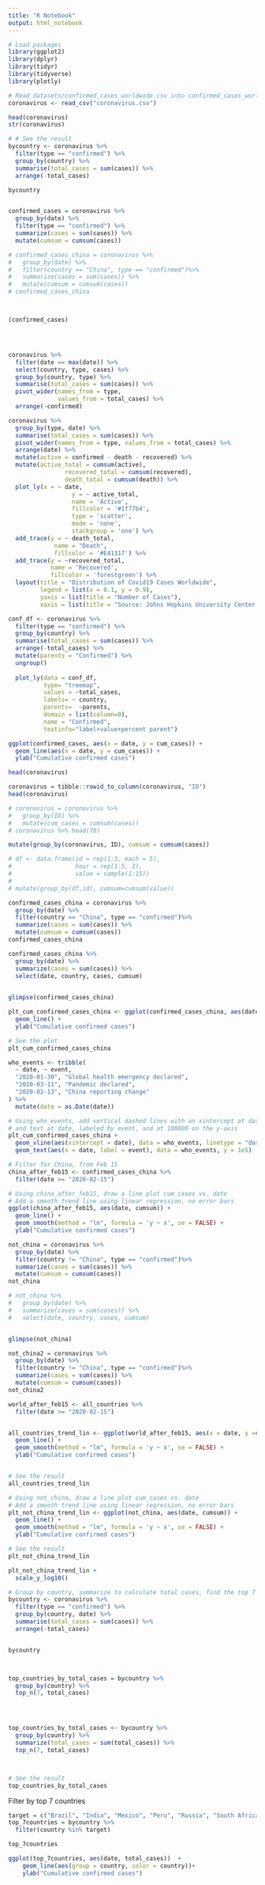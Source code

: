 ```yaml
---
title: "R Notebook"
output: html_notebook
---
```



```r
# Load packages
library(ggplot2)
library(dplyr)
library(tidyr)
library(tidyverse)
library(plotly)

```

```r
# Read datasets/confirmed_cases_worldwide.csv into confirmed_cases_worldwide
coronavirus <- read_csv("coronavirus.csv")

head(coronavirus)
str(coronavirus)

# # See the result
bycountry <- coronavirus %>% 
  filter(type == "confirmed") %>%
  group_by(country) %>%
  summarise(total_cases = sum(cases)) %>%
  arrange(-total_cases)

bycountry


confirmed_cases = coronavirus %>% 
  group_by(date) %>%
  filter(type == "confirmed") %>%
  summarize(cases = sum(cases)) %>%
  mutate(cumsum = cumsum(cases))

# confirmed_cases_china = coronavirus %>%
#   group_by(date) %>%
#   filter(country == "China", type == "confirmed")%>% 
#   summarize(cases = sum(cases)) %>%
#   mutate(cumsum = cumsum(cases))
# confirmed_cases_china



(confirmed_cases)





```


```r
coronavirus %>% 
  filter(date == max(date)) %>%
  select(country, type, cases) %>%
  group_by(country, type) %>%
  summarise(total_cases = sum(cases)) %>%
  pivot_wider(names_from = type,
              values_from = total_cases) %>%
  arrange(-confirmed)
```


```r
coronavirus %>% 
  group_by(type, date) %>%
  summarise(total_cases = sum(cases)) %>%
  pivot_wider(names_from = type, values_from = total_cases) %>%
  arrange(date) %>%
  mutate(active = confirmed - death - recovered) %>%
  mutate(active_total = cumsum(active),
                recovered_total = cumsum(recovered),
                death_total = cumsum(death)) %>%
  plot_ly(x = ~ date,
                  y = ~ active_total,
                  name = 'Active', 
                  fillcolor = '#1f77b4',
                  type = 'scatter',
                  mode = 'none', 
                  stackgroup = 'one') %>%
  add_trace(y = ~ death_total, 
             name = "Death",
             fillcolor = '#E41317') %>%
  add_trace(y = ~recovered_total, 
            name = 'Recovered', 
            fillcolor = 'forestgreen') %>%
  layout(title = "Distribution of Covid19 Cases Worldwide",
         legend = list(x = 0.1, y = 0.9),
         yaxis = list(title = "Number of Cases"),
         xaxis = list(title = "Source: Johns Hopkins University Center for Systems Science and Engineering"))
```

```r
conf_df <- coronavirus %>% 
  filter(type == "confirmed") %>%
  group_by(country) %>%
  summarise(total_cases = sum(cases)) %>%
  arrange(-total_cases) %>%
  mutate(parents = "Confirmed") %>%
  ungroup() 
  
  plot_ly(data = conf_df,
          type= "treemap",
          values = ~total_cases,
          labels= ~ country,
          parents=  ~parents,
          domain = list(column=0),
          name = "Confirmed",
          textinfo="label+value+percent parent")
```

```r
ggplot(confirmed_cases, aes(x = date, y = cum_cases)) +
  geom_line(aes(x = date, y = cum_cases)) +
  ylab("Cumulative confirmed cases")
```

```r
head(coronavirus)
```
```r
coronavirus = tibble::rowid_to_column(coronavirus, "ID")
head(coronavirus)
```

```r
# coronavirus = coronavirus %>%
#   group_by(ID) %>% 
#   mutate(cum_cases = cumsum(cases))
# coronavirus %>% head(70)

```


```r
mutate(group_by(coronavirus, ID), cumsum = cumsum(cases))
```


```r
# df <- data.frame(id = rep(1:3, each = 5),
#                  hour = rep(1:5, 3),
#                  value = sample(1:15))
# 
# mutate(group_by(df,id), cumsum=cumsum(value))
```

```r
confirmed_cases_china = coronavirus %>%
  group_by(date) %>%
  filter(country == "China", type == "confirmed")%>% 
  summarize(cases = sum(cases)) %>%
  mutate(cumsum = cumsum(cases))
confirmed_cases_china

confirmed_cases_china %>% 
  group_by(date) %>% 
  summarize(cases = sum(cases)) %>% 
  select(date, country, cases, cumsum)
  

glimpse(confirmed_cases_china)
```

```r
plt_cum_confirmed_cases_china <- ggplot(confirmed_cases_china, aes(date, cumsum)) +
  geom_line() +
  ylab("Cumulative confirmed cases") 

# See the plot
plt_cum_confirmed_cases_china
```

```r
who_events <- tribble(
  ~ date, ~ event,
  "2020-01-30", "Global health emergency declared",
  "2020-03-11", "Pandemic declared",
  "2020-02-13", "China reporting change"
) %>%
  mutate(date = as.Date(date))

# Using who_events, add vertical dashed lines with an xintercept at date
# and text at date, labeled by event, and at 100000 on the y-axis
plt_cum_confirmed_cases_china + 
  geom_vline(aes(xintercept = date), data = who_events, linetype = "dashed") +
  geom_text(aes(x = date, label = event), data = who_events, y = 1e5)

```

```r
# Filter for China, from Feb 15
china_after_feb15 <- confirmed_cases_china %>%
  filter(date >= "2020-02-15")

# Using china_after_feb15, draw a line plot cum_cases vs. date
# Add a smooth trend line using linear regression, no error bars
ggplot(china_after_feb15, aes(date, cumsum)) +
  geom_line() +
  geom_smooth(method = "lm", formula = 'y ~ x', se = FALSE) +
  ylab("Cumulative confirmed cases")
```

```r
not_china = coronavirus %>%
  group_by(date) %>%
  filter(country != "China", type == "confirmed")%>% 
  summarize(cases = sum(cases)) %>%
  mutate(cumsum = cumsum(cases))
not_china

# not_china %>% 
#   group_by(date) %>% 
#   summarize(cases = sum(cases)) %>% 
#   select(date, country, cases, cumsum)


glimpse(not_china)
```

```r
not_china2 = coronavirus %>%
  group_by(date) %>%
  filter(country != "China", type == "confirmed")%>% 
  summarize(cases = sum(cases)) %>%
  mutate(cumsum = cumsum(cases))
not_china2
```

```r

world_after_feb15 <- all_countries %>%
  filter(date >= "2020-02-15")


all_countries_trend_lin <- ggplot(world_after_feb15, aes(x = date, y =cumsum)) +
  geom_line() +
  geom_smooth(method = "lm", formula = 'y ~ x', se = FALSE) +
  ylab("Cumulative confirmed cases")


# See the result
all_countries_trend_lin 

```



```r
# Using not_china, draw a line plot cum_cases vs. date
# Add a smooth trend line using linear regression, no error bars
plt_not_china_trend_lin <- ggplot(not_china, aes(date, cumsum)) +
  geom_line() +
  geom_smooth(method = "lm", formula = 'y ~ x', se = FALSE) +
  ylab("Cumulative confirmed cases")

# See the result
plt_not_china_trend_lin 
```

```r
plt_not_china_trend_lin + 
  scale_y_log10()
```

```r
# Group by country, summarize to calculate total cases, find the top 7
bycountry <- coronavirus %>% 
  filter(type == "confirmed") %>%
  group_by(country, date) %>%
  summarise(total_cases = sum(cases)) %>%
  arrange(-total_cases)


bycountry



top_countries_by_total_cases = bycountry %>% 
  group_by(country) %>%
  top_n(7, total_cases)




top_countries_by_total_cases <- bycountry %>%
  group_by(country) %>%
  summarize(total_cases = sum(total_cases)) %>%
  top_n(7, total_cases)



# See the result
top_countries_by_total_cases

```

Filter by top 7 countries
```r
target = c("Brazil", "India", "Mexico", "Peru", "Russia", "South Africa", "US")
top_7countries = bycountry %>% 
  filter(country %in% target)

top_7countries

```


```r
ggplot(top_7countries, aes(date, total_cases))  +
    geom_line(aes(group = country, color = country))+
    ylab("Cumulative confirmed cases")
```







